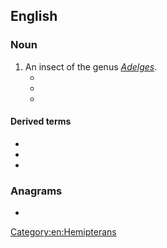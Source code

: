 ==English==

===Noun===
{{en-noun}}

# An insect of the genus ''[[Adelges]]''.
#* {{quote-text|en|year=1939|author=Samuel Alexander Graham|title=Principles of Forest Entomology|page=315|passage=For this reason, it is important that '''adelgid'''-free planting stock be used.}}
#* {{quote-text|en|year=2003|author=Timothy Silver|title=Mount Mitchell and the Black Mountains|page=238|passage=Since the '''adelgid''' did not attack red spruce or hardwoods, its impact on the timber industry would be minimal.}}
#* {{quote-text|en|year=2004|author=Geoffrey A. Hammerson|title=Connecticut Wildlife|page=232|passage=Severe winter cold helps reduce '''adelgid''' populations and slow their spread, so the recent trend toward relatively mild winters is actually facilitating the '''adelgid''' onslaught.}}

====Derived terms====
* {{vern|fir adelgid|pedia=1}}
* {{l|en|woolly adelgid}}
* {{vern|pine bark adelgid|pedia=1}}

===Anagrams===
* {{anagrams|en|a=addegil|Gaddiel}}

[[Category:en:Hemipterans]]
